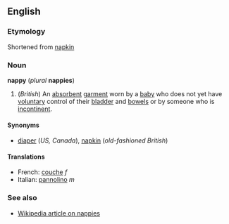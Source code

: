 <!--If you edit this page, please also edit "diaper" to keep these pages in synch.-->


==English==
===Etymology===
Shortened from [[napkin]]

===Noun===
'''nappy''' (''plural'' '''nappies''')

#(''British'') An [[absorbent]] [[garment]] worn by a [[baby]] who does not yet have [[voluntary]] control of their [[bladder]] and [[bowels]] or by someone who is [[incontinent]].

====Synonyms====
*[[diaper]] (''US, Canada''), [[napkin]] (''old-fashioned British'')

====Translations====
*French: [[couche]] ''f''
*Italian: [[pannolino]] ''m''

===See also===
*[[w:Diaper|Wikipedia article on nappies]]


<!--If you edit this page, please also edit "diaper" to keep these pages in synch.-->